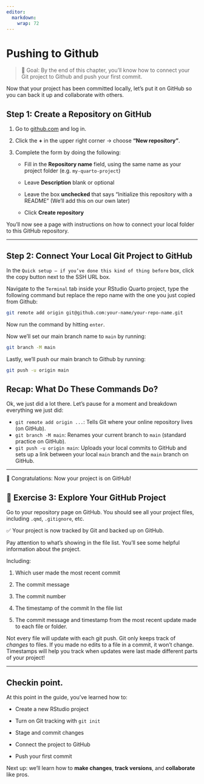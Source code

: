 ```yaml
---
editor: 
  markdown: 
    wrap: 72
---
```


# Pushing to Github

> 🎯 Goal: By the end of this chapter, you’ll know how to connect your
> Git project to Github and push your first commit.

Now that your project has been committed locally, let’s put it on GitHub
so you can back it up and collaborate with others.

## Step 1: Create a Repository on GitHub

1.  Go to [github.com](https://github.com) and log in.

2.  Click the **+** in the upper right corner → choose **"New
    repository"**.

3.  Complete the form by doing the following:

    -   Fill in the **Repository name** field, using the same name as
        your project folder (e.g. `my-quarto-project`)

    -   Leave **Description** blank or optional

    -   Leave the box **unchecked** that says "Initialize this
        repository with a README" (We'll add this on our own later)

    -   Click **Create repository**

You’ll now see a page with instructions on how to connect your local
folder to this GitHub repository.

------------------------------------------------------------------------

## Step 2: Connect Your Local Git Project to GitHub

In the `Quick setup — if you’ve done this kind of thing before` box,
click the copy button next to the SSH URL box.

Navigate to the `Terminal` tab inside your RStudio Quarto project, type
the following command but replace the repo name with the one you just
copied from Github:

``` bash
git remote add origin git@github.com:your-name/your-repo-name.git
```

Now run the command by hitting `enter`.

Now we'll set our main branch name to `main` by running:

``` bash
git branch -M main
```

Lastly, we'll push our main branch to Github by running:

``` bash
git push -u origin main
```

## Recap: What Do These Commands Do?

Ok, we just did a lot there. Let's pause for a moment and breakdown
everything we just did:

-   `git remote add origin ...`: Tells Git where your online repository
    lives (on GitHub).
-   `git branch -M main`: Renames your current branch to `main`
    (standard practice on GitHub).
-   `git push -u origin main`: Uploads your local commits to GitHub and
    sets up a link between your local `main` branch and the `main`
    branch on GitHub.

------------------------------------------------------------------------

🎉 Congratulations: Now your project is on GitHub!

## 🎯 Exercise 3: Explore Your GitHub Project

Go to your repository page on GitHub. You should see all your project
files, including `.qmd`, `.gitignore`, etc.

✅ Your project is now tracked by Git and backed up on GitHub.

Pay attention to what's showing in the file list. You'll see some
helpful information about the project.

Including:

1.  Which user made the most recent commit

2.  The commit message

3.  The commit number

4.  The timestamp of the commit In the file list

5.  The commit message and timestamp from the most recent update made to
    each file or folder.

::: callout-note
Not every file will update with each git push. Git only keeps track of
*changes* to files. If you made no edits to a file in a commit, it won't change. Timestamps will help you track when updates were last made different parts of your project!
:::

------------------------------------------------------------------------

## Checkin point.

At this point in the guide, you've learned how to:

-   Create a new RStudio project

-   Turn on Git tracking with `git init`

-   Stage and commit changes

-   Connect the project to GitHub

-   Push your first commit

Next up: we’ll learn how to **make changes**, **track versions**, and
**collaborate** like pros.
